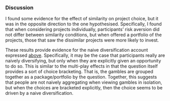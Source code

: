 ### Discussion

I found some evidence for the effect of similarity on project choice, but it was
in the opposite direction to the one hypothesised. Specifically, I found that
when considering projects individually, participants' risk aversion did not
differ between similarity conditions, but when offered a portfolio of the
projects, those that saw the dissimilar projects were more likely to invest.

These results provide evidence for the naive diversification account expressed
[above](#similarity-discussion-aggregation-1). Specifically, it may be the case
that participants really are naively diversifying, but only when they are
explicitly given an opportunity to do so. This is similar to the multi-play
effects in that the question itself provides a sort of choice bracketing. That
is, the gambles are grouped together as a package/portfolio by the question.
Together, this suggests that people are not naively aggregating when viewing
gambles in isolation, but when the choices are bracketed explicitly, then the
choice seems to be driven by a naive diversification.